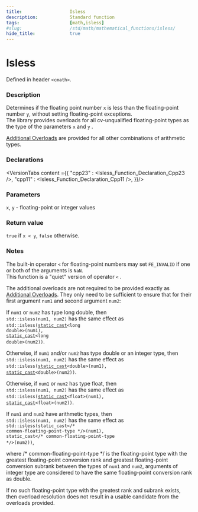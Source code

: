 ```yaml
---
title:                  Isless
description:            Standard function
tags:                   [math,isless]
#slug:                  /std/math/mathematical_functions/isless/
hide_title:             true
---
```




# Isless

Defined in header `<cmath>`.

### Description

Determines if the floating point number `x` is less than the floating-point number `y`, without setting floating-point exceptions.<br/>
&#8203;<Since v='cpp23'>The library provides overloads for all cv-unqualified floating-point types as the type of the parameters <code>x</code> and <code>y</code> </Since>. <br/>

&#8203;<a href='#declarations'>Additional Overloads</a> are provided for all other combinations of arithmetic types.

### Declarations

<VersionTabs content ={{
    "cpp23" : <Isless_Function_Declaration_Cpp23 />,
    "cpp11" : <Isless_Function_Declaration_Cpp11 />,
}}/>

### Parameters
 
`x`, `y` - floating-point or integer values

### Return value

`true` if `x < y`, `false` otherwise.

### Notes

The built-in operator `<` for floating-point numbers may set `FE_INVALID` if one or both of the arguments is `NaN`. <br/>
This function is a "quiet" version of operator `<` .

The additional overloads are not required to be provided exactly as <a href='#declarations'>Additional Overloads</a>. 
They only need to be sufficient to ensure that for their first argument `num1` and second argument `num2`:

If `num1` or `num2` has type <span class='col-lb'>long double</span>, then <br/>
`std::isless(num1, num2)` has the same effect as  <br/>
&#8203;<code>std::isless(<a href='/docs/std/lang-support/static_cast'>static_cast</a>&lt;<span class='col-lb'>long double</span>&gt;(num1), <a href='/docs/std/lang-support/static_cast'>static_cast</a>&lt;<span class='col-lb'>long double</span>&gt;(num2))</code>.

Otherwise, if `num1` and/or `num2` has type <span class='col-lb'>double</span> or an integer type, then  <br/>
`std::isless(num1, num2)` has the same effect as  <br/>
&#8203;<code>std::isless(<a href='/docs/std/lang-support/static_cast'>static_cast</a>&lt;<span class='col-lb'>double</span>&gt;(num1), <a href='/docs/std/lang-support/static_cast'>static_cast</a>&lt;<span class='col-lb'>double</span>&gt;(num2))</code>.

&#8203;<Until block v='cpp23'>Otherwise, if `num1` or `num2` has type <span class='col-lb'>float</span>, then  <br/>
`std::isless(num1, num2)` has the same effect as  <br/>
&#8203;<code>std::isless(<a href='/docs/std/lang-support/static_cast'>static_cast</a>&lt;<span class='col-lb'>float</span>&gt;(num1), <a href='/docs/std/lang-support/static_cast'>static_cast</a>&lt;<span class='col-lb'>float</span>&gt;(num2))</code>.</Until>

If `num1` and `num2` have arithmetic types, then  <br/>
`std::isless(num1, num2)` has the same effect as  <br/> <code>std::isless(static_cast&lt;<span class='col-d'>/\* common-floating-point-type \*/</span>&gt;(num1), static_cast&lt;<span class='col-d'>/\* common-floating-point-type \*/</span>&gt;(num2))</code>, 
               
where <span class='col-d'>/\* common-floating-point-type \*/</span> is the floating-point type with the greatest floating-point conversion rank and greatest floating-point 
conversion subrank between the types of `num1` and `num2`, arguments of integer type are considered to have the same floating-point conversion rank as <span class='col-lb'>double</span>.

If no such floating-point type with the greatest rank and subrank exists, then overload resolution does not result in a usable candidate from the overloads provided.